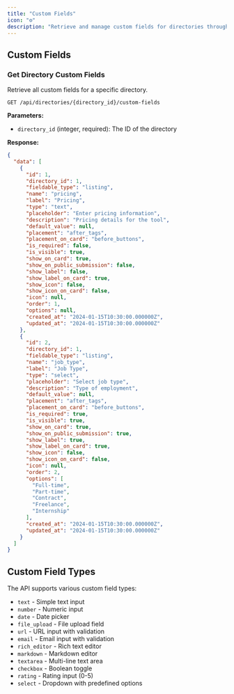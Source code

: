 ```yaml
---
title: "Custom Fields"
icon: "⚙️"
description: "Retrieve and manage custom fields for directories through the Directify API."
---
```


## Custom Fields

### Get Directory Custom Fields

Retrieve all custom fields for a specific directory.

```http
GET /api/directories/{directory_id}/custom-fields
```

**Parameters:**
- `directory_id` (integer, required): The ID of the directory

**Response:**

```json
{
  "data": [
    {
      "id": 1,
      "directory_id": 1,
      "fieldable_type": "listing",
      "name": "pricing",
      "label": "Pricing",
      "type": "text",
      "placeholder": "Enter pricing information",
      "description": "Pricing details for the tool",
      "default_value": null,
      "placement": "after_tags",
      "placement_on_card": "before_buttons",
      "is_required": false,
      "is_visible": true,
      "show_on_card": true,
      "show_on_public_submission": false,
      "show_label": false,
      "show_label_on_card": true,
      "show_icon": false,
      "show_icon_on_card": false,
      "icon": null,
      "order": 1,
      "options": null,
      "created_at": "2024-01-15T10:30:00.000000Z",
      "updated_at": "2024-01-15T10:30:00.000000Z"
    },
    {
      "id": 2,
      "directory_id": 1,
      "fieldable_type": "listing",
      "name": "job_type",
      "label": "Job Type",
      "type": "select",
      "placeholder": "Select job type",
      "description": "Type of employment",
      "default_value": null,
      "placement": "after_tags",
      "placement_on_card": "before_buttons",
      "is_required": true,
      "is_visible": true,
      "show_on_card": true,
      "show_on_public_submission": true,
      "show_label": true,
      "show_label_on_card": true,
      "show_icon": false,
      "show_icon_on_card": false,
      "icon": null,
      "order": 2,
      "options": [
        "Full-time",
        "Part-time",
        "Contract",
        "Freelance",
        "Internship"
      ],
      "created_at": "2024-01-15T10:30:00.000000Z",
      "updated_at": "2024-01-15T10:30:00.000000Z"
    }
  ]
}
```

## Custom Field Types

The API supports various custom field types:

- `text` - Simple text input
- `number` - Numeric input
- `date` - Date picker
- `file_upload` - File upload field
- `url` - URL input with validation
- `email` - Email input with validation
- `rich_editor` - Rich text editor
- `markdown` - Markdown editor
- `textarea` - Multi-line text area
- `checkbox` - Boolean toggle
- `rating` - Rating input (0-5)
- `select` - Dropdown with predefined options 